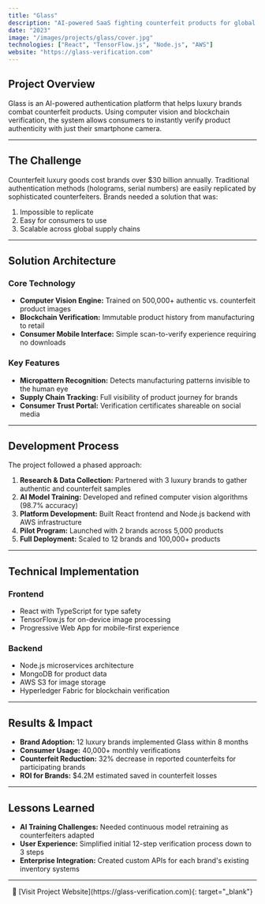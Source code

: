 ```yaml
---
title: "Glass"
description: "AI-powered SaaS fighting counterfeit products for global brands"
date: "2023"
image: "/images/projects/glass/cover.jpg"
technologies: ["React", "TensorFlow.js", "Node.js", "AWS"]
website: "https://glass-verification.com"
---
```


## Project Overview

Glass is an AI-powered authentication platform that helps luxury brands combat counterfeit products. Using computer vision and blockchain verification, the system allows consumers to instantly verify product authenticity with just their smartphone camera.

---

## The Challenge

Counterfeit luxury goods cost brands over $30 billion annually. Traditional authentication methods (holograms, serial numbers) are easily replicated by sophisticated counterfeiters. Brands needed a solution that was:

1. Impossible to replicate
2. Easy for consumers to use
3. Scalable across global supply chains

---

## Solution Architecture

### Core Technology
- **Computer Vision Engine:** Trained on 500,000+ authentic vs. counterfeit product images
- **Blockchain Verification:** Immutable product history from manufacturing to retail
- **Consumer Mobile Interface:** Simple scan-to-verify experience requiring no downloads

### Key Features
- **Micropattern Recognition:** Detects manufacturing patterns invisible to the human eye
- **Supply Chain Tracking:** Full visibility of product journey for brands
- **Consumer Trust Portal:** Verification certificates shareable on social media

---

## Development Process

The project followed a phased approach:

1. **Research & Data Collection:** Partnered with 3 luxury brands to gather authentic and counterfeit samples
2. **AI Model Training:** Developed and refined computer vision algorithms (98.7% accuracy)
3. **Platform Development:** Built React frontend and Node.js backend with AWS infrastructure
4. **Pilot Program:** Launched with 2 brands across 5,000 products
5. **Full Deployment:** Scaled to 12 brands and 100,000+ products

---

## Technical Implementation

### Frontend
- React with TypeScript for type safety
- TensorFlow.js for on-device image processing
- Progressive Web App for mobile-first experience

### Backend
- Node.js microservices architecture
- MongoDB for product data
- AWS S3 for image storage
- Hyperledger Fabric for blockchain verification

---

## Results & Impact

- **Brand Adoption:** 12 luxury brands implemented Glass within 8 months
- **Consumer Usage:** 40,000+ monthly verifications
- **Counterfeit Reduction:** 32% decrease in reported counterfeits for participating brands
- **ROI for Brands:** $4.2M estimated saved in counterfeit losses

---

## Lessons Learned

- **AI Training Challenges:** Needed continuous model retraining as counterfeiters adapted
- **User Experience:** Simplified initial 12-step verification process down to 3 steps
- **Enterprise Integration:** Created custom APIs for each brand's existing inventory systems

---

<center>🔗 [Visit Project Website](https://glass-verification.com){: target="_blank"}</center>